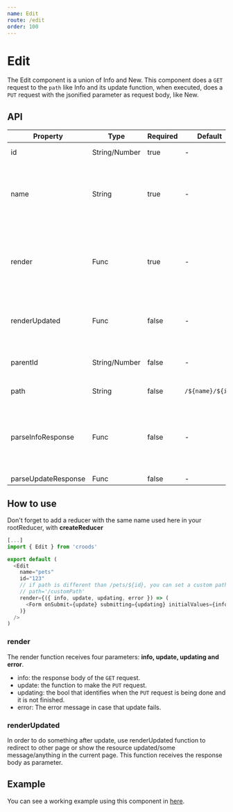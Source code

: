 ```yaml
---
name: Edit
route: /edit
order: 100
---
```


# Edit

The Edit component is a union of Info and New.
This component does a `GET` request to the `path` like Info and its update function,
when executed, does a `PUT` request with the jsonified parameter as request body, like New.

## API

| Property            | Type          | Required | Default          | Description                                                                                                                     |
| ------------------- | ------------- | -------- | ---------------- | ------------------------------------------------------------------------------------------------------------------------------- |
| id                  | String/Number | true     | -                | Ex: 1234 or '1234'                                                                                                              |
| name                | String        | true     | -                | It defines which reducer will be used and, if no path have been provider, will set path to baseUrl/name.                        |
| render              | Func          | true     | -                | A function returning a React Node. Ex: ({ info = {}, update = (id, ...attributes), updating = bool, error }, props) -> < JSX /> |
| renderUpdated       | Func          | false    | -                | A function returning a React Node. Ex: (updated = {}) -> < JSX />                                                               |
| parentId            | String/Number | false    | -                | Parent element's Id, for more specificity in changes.                                                                           |
| path                | String        | false    | `/${name}/${id}` | Ex: /foo/bar-\_12?&=                                                                                                            |
| parseInfoResponse   | Func          | false    | -                | Parse specific responses to adjust the API to croods patterns. Ex: (json, response, requestAttributes) -> Object                |
| parseUpdateResponse | Func          | false    | -                |                                                                                                                                 |

## How to use

Don't forget to add a reducer with the same name used here in your rootReducer, with **createReducer**

```javascript
[...]
import { Edit } from 'croods'

export default (
  <Edit
    name="pets"
    id="123"
    // if path is different than /pets/${id}, you can set a custom path like so:
    // path='/customPath'
    render={({ info, update, updating, error }) => (
      <Form onSubmit={update} submitting={updating} initialValues={info} />
    )}
  />
)
```

### render

The render function receives four parameters: **info, update, updating and error**.

- info: the response body of the `GET` request.
- update: the function to make the `PUT` request.
- updating: the bool that identifies when the `PUT` request is being done and it is not finished.
- error: The error message in case that update fails.

### renderUpdated

In order to do something after update, use renderUpdated function to
redirect to other page or show the resource updated/some message/anything in the current page.
This function receives the response body as parameter.

## Example

You can see a working example using this component in [here](https://github.com/SeasonedSoftware/croods/blob/master/example/src/colors/Edit.js).
